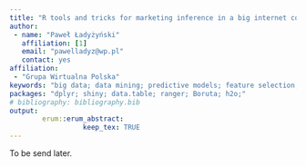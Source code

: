 ---
title: "R tools and tricks for marketing inference in a big internet company"
author:
 - name: "Paweł Ładyżyński"
   affiliation: [1]
   email: "pawelladyz@wp.pl"
   contact: yes
affiliation:
 - "Grupa Wirtualna Polska"
keywords: "big data; data mining; predictive models; feature selection; deep learning; random forests; clustering; marketing inference"
packages: "dplyr; shiny; data.table; ranger; Boruta; h2o;"
# bibliography: bibliography.bib
output:  
        erum::erum_abstract:
                  keep_tex: TRUE
---

To be send later.

<!--  -->
<!--  -->
<!--  -->
